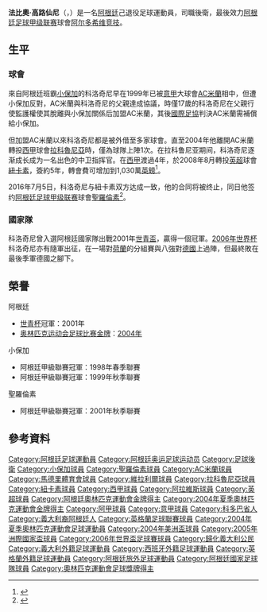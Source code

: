 {{noteTA
|G1=英超
|G2=西甲
|G3=football
|G4=南美球會
|G5=uefa
|T=zh-hans:法布里西奥·科洛奇尼;zh-hk:法比奧·高路仙尼;zh-tw:法布里西奧·科洛奇尼;
|1=zh-hans:法布里西奥·科洛奇尼;zh-hk:法比奧·高路仙尼;zh-tw:法布里西奧·科洛奇尼;
|2=zh-hans:科洛奇尼;zh-hk:高路仙尼;zh-tw:科洛奇尼;
|3=zh-hans:博卡青年;zh-hk:小保加;zh-tw:博卡青年;
}}
{{Football player infobox
| playername = 法比奧·高路仙尼<br />''Fabricio Coloccini''
| fullname = {{lang|it|Fabricio Coloccini}}
| image = Coloccini_2015.jpg
| dateofbirth = {{birth date and age|1982|1|22}}
| birth_place = 阿根廷[[科尔多瓦_(阿根廷)|科尔多瓦]]
| height = {{height|ft=6|in=0}}
| currentclub = 
| clubnumber  = 
| position = 後衛
| youthyears1 = 1997–1998
| youthclubs1 = [[阿根廷青年|阿根廷青年]]
| years1 = 1998–1999
| clubs1 = [[小保加體育會|小保加]]
| caps1 = 2
| goals1 = 1
| years2 = 1999–2004
| clubs2 = [[AC米兰|AC米兰]]
| caps2 = 1
| goals2 = 0
| years3 = 2000–2001
| clubs3 = → [[阿爾馬格羅聖羅倫素體育會|聖羅倫素]]
| caps3 = 19
| goals3 = 3
| years4 = 2001–2002
| clubs4 = → [[阿拉维斯体育|阿拉維斯]]
| caps4 = 33
| goals4 = 6
| years5 = 2002–2003
| clubs5 = → [[马德里竞技俱乐部|马德里竞技]]
| caps5  = 27
| goals5 = 0
| years6 = 2003–2004
| clubs6 = → [[比利亞雷阿爾足球俱樂部|比利亞雷阿爾]]
| caps6  = 32
| goals6 = 1
| years7 = 2004–2008
| clubs7 = [[拉科鲁尼亚体育俱乐部|拉科鲁尼亚]]
| caps7  = 105
| goals7 = 5
| years8 = 2008–2016
| clubs8 = [[纽卡斯尔联足球俱乐部|纽卡斯尔联]]
| caps8  = 248
| goals8 = 6<!--Update table below when updating --><!-- LEAGUE GAMES ONLY - When you update this parameter, please update the club-update parameter! -->
|years9 =  2016– 2021
|clubs9 = [[阿爾馬格羅聖羅倫素體育會|聖羅倫素]]
| caps9 = 55
|goals9 = 0
|years10 =  2021
|clubs10 = [[阿尔多希维竞技俱乐部|阿尔多希维竞技]]
| caps10 = 20
|goals10 = 0
| nationalyears1 = 2003–2014
| nationalteam1  = [[阿根廷國家足球隊|阿根廷]]
| nationalcaps1  = 39
| nationalgoals1 = 1<!-- When you update this parameter, please update the nationalteam-update parameter! -->
| ntupdate = 2014年11月10日 (一) 05:22 (UTC)
| pcupdate = 2014年8月25日 (一) 05:22 (UTC)
| medaltemplates = {{MedalCountry|{{ARG}}}}
{{MedalSport| 男子[[夏季奧林匹克運動會足球比賽|足球]]}}
{{MedalGold | [[2004年夏季奧林匹克運動會|2004年雅典]] | [[2004年夏季奧林匹克運動會足球比賽|隊際]]}}
}}
'''法比奧·高路仙尼'''（{{lang-it|'''Fabricio Coloccini'''}}，{{bd|1982年|1月22日|catIdx=Coloccini, Fabricio}}）是一名[[阿根廷|阿根廷]]己退役足球運動員，司職後衛，最後效力[[阿根廷足球甲级联赛|阿根廷足球甲级联赛]]球會[[阿尔多希维竞技俱乐部|阿尔多希维竞技]]。

== 生平 ==
=== 球會 ===
來自阿根廷班霸[[小保加|小保加]]的科洛奇尼早在1999年已被[[意甲|意甲]]大球會[[AC米蘭|AC米蘭]]相中，但遭小保加反對，AC米蘭與科洛奇尼的父親達成協議，時僅17歲的科洛奇尼在父親行使監護權使其脫離與小保加關係后加盟AC米蘭，其後[[國際足協|國際足協]]判決AC米蘭需補償給小保加。

但加盟AC米蘭以來科洛奇尼都是被外借至多家球會。直至2004年他離開AC米蘭轉投[[西甲|西甲]]球會[[拉科魯尼亞競技|拉科魯尼亞]]時，僅為球隊上陣1次。在拉科鲁尼亚期间，科洛奇尼逐渐成长成为一名出色的中卫指挥官。在[[西甲|西甲]]渡過4年，於2008年8月轉投[[英超|英超]]球會[[纽卡斯尔联足球俱乐部|紐卡素]]，簽約5年，轉會費可增加到1,030萬[[英鎊|英鎊]]<ref>{{Cite web |url=http://news.bbc.co.uk/sport2/hi/football/teams/n/newcastle_united/7546685.stm |title=Newcastle seal Coloccini transfer |access-date=2008-08-16 |archive-date=2020-09-28 |archive-url=https://web.archive.org/web/20200928033102/http://news.bbc.co.uk/sport2/hi/football/teams/n/newcastle_united/7546685.stm |dead-url=no }}</ref>。

2016年7月5日，科洛奇尼与紐卡素双方达成一致，他的合同将被终止，同日他签约[[阿根廷足球甲级联赛|阿根廷足球甲级联赛]]球會[[阿爾馬格羅聖羅倫素體育會|聖羅倫素]]<ref>{{cite web|url=http://www.nufc.co.uk/articles/20160705/coloccini-leaves-newcastle-after-eight-years_2281670_5705845|title=Coloccini Leaves Newcastle After Eight Years|publisher=Newcastle United F.C.|date=5 July 2015|access-date=2021-04-04|archive-date=2016-08-11|archive-url=https://web.archive.org/web/20160811104815/http://www.nufc.co.uk/articles/20160705/coloccini-leaves-newcastle-after-eight-years_2281670_5705845|dead-url=no}}</ref>。

=== 國家隊 ===
科洛奇尼曾入選阿根廷國家隊出戰2001年[[世界青年足球錦標賽|世青盃]]，贏得一個冠軍。[[2006年世界杯|2006年世界杯]]科洛奇尼亦有隨軍出征，在一場對[[荷蘭國家足球隊|荷蘭]]的分組賽與八強對[[德國國家足球隊|德國]]上過陣，但最終敗在最後季軍德國之腳下。

== 榮譽 ==
;阿根廷
* [[世青杯|世青杯]]冠軍：2001年
* [[奥林匹克运动会足球比赛|奥林匹克运动会足球比赛]][[金牌|金牌]]：[[2004年夏季奥林匹克运动会足球比赛|2004年]]

;小保加
* 阿根廷甲級聯賽冠軍：1998年春季聯賽
* 阿根廷甲級聯賽冠軍：1999年秋季聯賽

;聖羅倫素
* 阿根廷甲級聯賽冠軍：2001年秋季聯賽

== 參考資料 ==
{{reflist}}

{{2009/10年英冠PFA年度最佳陣容}}
{{2011/12年英超PFA年度最佳陣容}}
{{Navboxes
|title = 阿根廷隊參賽名單
|titlestyle =background:#75AADB; color:#FFF;
|list1=	
<span></span>
{{2004年美洲國家盃足球賽阿根廷參賽名單}}
{{2004年奧運會男子足球阿根廷參賽名單}}
{{2005年洲際國家盃足球賽阿根廷參賽名單}}
{{2006年世界杯足球赛阿根廷参赛名单}}
}}

{{DEFAULTSORT:Coloccini, Fabricio}}
[[Category:阿根廷足球運動員|Category:阿根廷足球運動員]]
[[Category:阿根廷奥运足球运动员|Category:阿根廷奥运足球运动员]]
[[Category:足球後衛|Category:足球後衛]]
[[Category:小保加球員|Category:小保加球員]]
[[Category:聖羅倫素球員|Category:聖羅倫素球員]]
[[Category:AC米蘭球員|Category:AC米蘭球員]]
[[Category:馬德里體育會球員|Category:馬德里體育會球員]]
[[Category:維拉利爾球員|Category:維拉利爾球員]]
[[Category:拉科魯尼亞球員|Category:拉科魯尼亞球員]]
[[Category:紐卡素球員|Category:紐卡素球員]]
[[Category:西甲球員|Category:西甲球員]]
[[Category:阿拉維斯球員|Category:阿拉維斯球員]]
[[Category:英超球員|Category:英超球員]]
[[Category:阿根廷奧林匹克運動會金牌得主|Category:阿根廷奧林匹克運動會金牌得主]]
[[Category:2004年夏季奧林匹克運動會金牌得主|Category:2004年夏季奧林匹克運動會金牌得主]]
[[Category:阿甲球員|Category:阿甲球員]]
[[Category:意甲球員|Category:意甲球員]]
[[Category:科多巴省人|Category:科多巴省人]]
[[Category:義大利裔阿根廷人|Category:義大利裔阿根廷人]]
[[Category:英格蘭足球聯賽球員|Category:英格蘭足球聯賽球員]]
[[Category:2004年夏季奧林匹克運動會足球運動員|Category:2004年夏季奧林匹克運動會足球運動員]]
[[Category:2004年美洲盃球員|Category:2004年美洲盃球員]]
[[Category:2005年洲際國家盃球員|Category:2005年洲際國家盃球員]]
[[Category:2006年世界盃足球賽球員|Category:2006年世界盃足球賽球員]]
[[Category:歸化義大利公民|Category:歸化義大利公民]]
[[Category:義大利外籍足球運動員|Category:義大利外籍足球運動員]]
[[Category:西班牙外籍足球運動員|Category:西班牙外籍足球運動員]]
[[Category:英格蘭外籍足球運動員|Category:英格蘭外籍足球運動員]]
[[Category:阿根廷旅外足球運動員|Category:阿根廷旅外足球運動員]]
[[Category:阿根廷國家足球隊球員|Category:阿根廷國家足球隊球員]]
[[Category:奧林匹克運動會足球獎牌得主|Category:奧林匹克運動會足球獎牌得主]]